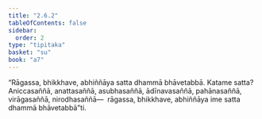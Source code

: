 ```yaml
---
title: "2.6.2"
tableOfContents: false
sidebar:
  order: 2
type: "tipitaka"
basket: "su"
book: "a7"
---
```



<DynamicBreadcrumb />

<Division number="624" book="a7">

<Paragraph number="676" book="a7">
“Rāgassa, bhikkhave, abhiññāya satta dhammā bhāvetabbā. Katame satta? Aniccasaññā, anattasaññā, asubhasaññā, ādīnavasaññā, pahānasaññā, virāgasaññā, nirodhasaññā—  rāgassa, bhikkhave, abhiññāya ime satta dhammā bhāvetabbā”ti.
</Paragraph>
</Division>